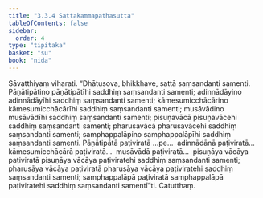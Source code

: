 ```yaml
---
title: "3.3.4 Sattakammapathasutta"
tableOfContents: false
sidebar:
  order: 4
type: "tipitaka"
basket: "su"
book: "nida"
---
```



<DynamicBreadcrumb />

<Division number="110" book="nida">

<Paragraph number="771" book="nida">
Sāvatthiyaṃ viharati. “Dhātusova, bhikkhave, sattā saṃsandanti samenti. Pāṇātipātino pāṇātipātīhi saddhiṃ saṃsandanti samenti; adinnādāyino adinnādāyīhi saddhiṃ saṃsandanti samenti; kāmesumicchācārino kāmesumicchācārīhi saddhiṃ saṃsandanti samenti; musāvādino musāvādīhi saddhiṃ saṃsandanti samenti; pisuṇavācā pisuṇavācehi saddhiṃ saṃsandanti samenti; pharusavācā pharusavācehi saddhiṃ saṃsandanti samenti; samphappalāpino samphappalāpīhi saddhiṃ saṃsandanti samenti.
</Paragraph>

<Paragraph number="772" book="nida">
Pāṇātipātā paṭiviratā …pe…  adinnādānā paṭiviratā…  kāmesumicchācārā paṭiviratā…  musāvādā paṭiviratā…  pisuṇāya vācāya paṭiviratā pisuṇāya vācāya paṭiviratehi saddhiṃ saṃsandanti samenti; pharusāya vācāya paṭiviratā pharusāya vācāya paṭiviratehi saddhiṃ saṃsandanti samenti; samphappalāpā paṭiviratā samphappalāpā paṭiviratehi saddhiṃ saṃsandanti samentī”ti.

</Paragraph>
</Division>

<Paragraph number="773" type="center" book="nida">
Catutthaṃ.
</Paragraph>